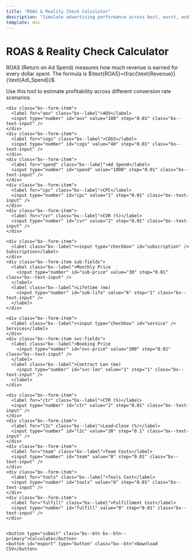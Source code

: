 ```yaml
---
title: "ROAS & Reality Check Calculator"
description: "Simulate advertising performance across best, worst, and probable scenarios."
template: doc
---
```


# ROAS & Reality Check Calculator


ROAS (Return on Ad Spend) measures how much revenue is earned for every dollar spent. The formula is $\text{ROAS}=\frac{\text{Revenue}}{\text{Ad\,Spend}}$.

Use this tool to estimate profitability across different conversion rate scenarios.


<div id="roas-root" class="carbon-container">
  <form id="roas-form" class="bx--form">

    <div class="bx--form-item">
      <label for="aov" class="bx--label">AOV</label>
      <input type="number" id="aov" value="100" step="0.01" class="bx--text-input" />
    </div>
    <div class="bx--form-item">
      <label for="cogs" class="bx--label">COGS</label>
      <input type="number" id="cogs" value="40" step="0.01" class="bx--text-input" />
    </div>
    <div class="bx--form-item">
      <label for="spend" class="bx--label">Ad Spend</label>
      <input type="number" id="spend" value="1000" step="0.01" class="bx--text-input" />
    </div>
    <div class="bx--form-item">
      <label for="cpc" class="bx--label">CPC</label>
      <input type="number" id="cpc" value="1" step="0.01" class="bx--text-input" />
    </div>
    <div class="bx--form-item">
      <label for="cvr" class="bx--label">CVR (%)</label>
      <input type="number" id="cvr" value="2" step="0.01" class="bx--text-input" />
    </div>

    <div class="bx--form-item">
      <label class="bx--label"><input type="checkbox" id="subscription" /> Subscription</label>
    </div>
    <div class="bx--form-item sub-fields">
      <label class="bx--label">Monthly Price
        <input type="number" id="sub-price" value="30" step="0.01" class="bx--text-input" />
      </label>
      <label class="bx--label">Lifetime (mo)
        <input type="number" id="sub-life" value="6" step="1" class="bx--text-input" />
      </label>
    </div>

    <div class="bx--form-item">
      <label class="bx--label"><input type="checkbox" id="service" /> Services</label>
    </div>
    <div class="bx--form-item svc-fields">
      <label class="bx--label">Booking Price
        <input type="number" id="svc-price" value="300" step="0.01" class="bx--text-input" />
      </label>
      <label class="bx--label">Contract Len (mo)
        <input type="number" id="svc-len" value="1" step="1" class="bx--text-input" />
      </label>
    </div>

    <div class="bx--form-item">
      <label for="ctr" class="bx--label">CTR (%)</label>
      <input type="number" id="ctr" value="2" step="0.01" class="bx--text-input" />
    </div>
    <div class="bx--form-item">
      <label for="l2c" class="bx--label">Lead→Close (%)</label>
      <input type="number" id="l2c" value="30" step="0.1" class="bx--text-input" />
    </div>
    <div class="bx--form-item">
      <label for="team" class="bx--label">Team Costs</label>
      <input type="number" id="team" value="0" step="0.01" class="bx--text-input" />
    </div>
    <div class="bx--form-item">
      <label for="tools" class="bx--label">Tools Cost</label>
      <input type="number" id="tools" value="0" step="0.01" class="bx--text-input" />
    </div>
    <div class="bx--form-item">
      <label for="fulfill" class="bx--label">Fulfillment Cost</label>
      <input type="number" id="fulfill" value="0" step="0.01" class="bx--text-input" />
    </div>


    <button type="submit" class="bx--btn bx--btn--primary">Calculate</button>
    <button id="export" type="button" class="bx--btn">Download CSV</button>
  </form>
  <div id="roas-results"></div>
  <svg id="roas-chart" width="600" height="300"></svg>
</div>


<style>{`

  #roas-form {
    display: flex;
    flex-wrap: wrap;
    gap: 0.5rem;
    margin-bottom: 1rem;
  }
  #roas-form label {
    display: flex;
    flex-direction: column;
    font-weight: bold;
  }

  #roas-form small {
    font-weight: normal;
  }

  #roas-results table {
    width: 100%;
    border-collapse: collapse;
    margin-top: 1rem;
  }
  #roas-results th,
  #roas-results td {
    border: 1px solid #ccc;
    padding: 4px;
    text-align: right;
  }
  #roas-results th:first-child,
  #roas-results td:first-child {
    text-align: left;
  }
  #roas-chart {
    margin-top: 1rem;
  }
  .sub-fields,
  .svc-fields {
    display: none;
  }

`}</style>


<script src="https://cdn.jsdelivr.net/npm/d3@7"></script>
<script type="module" src="/js/roas-calculator.js"></script>
